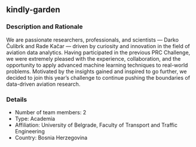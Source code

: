## kindly-garden

### Description and Rationale
We are passionate researchers, professionals, and scientists — Darko Čulibrk and Rade Kačar — driven by curiosity and innovation in the field of aviation data analytics. Having participated in the previous PRC Challenge, we were extremely pleased with the experience, collaboration, and the opportunity to apply advanced machine learning techniques to real-world problems. Motivated by the insights gained and inspired to go further, we decided to join this year’s challenge to continue pushing the boundaries of data-driven aviation research.

### Details

* Number of team members: 2
* Type: Academia
* Affiliation: University of Belgrade, Faculty of Transport and Traffic Engineering
* Country: Bosnia Herzegovina

